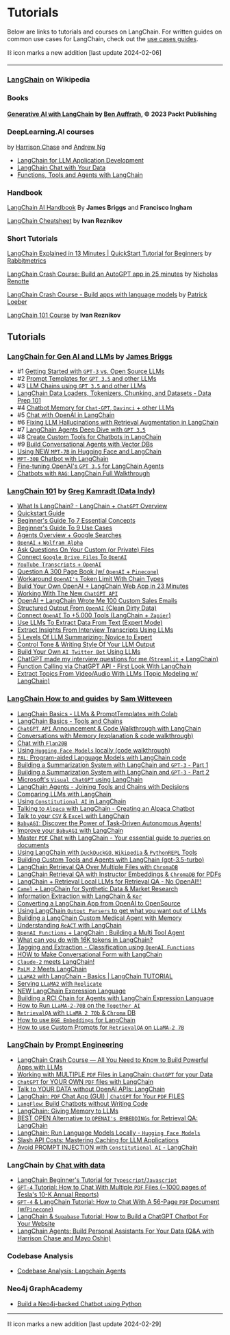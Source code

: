 # Tutorials

Below are links to tutorials and courses on LangChain. For written guides on common use cases for LangChain, check out the [use cases guides](/docs/use_cases).

⛓ icon marks a new addition [last update 2024-02-06]

---------------------

### [LangChain](https://en.wikipedia.org/wiki/LangChain) on Wikipedia

### Books

#### [Generative AI with LangChain](https://www.amazon.com/Generative-AI-LangChain-language-ChatGPT/dp/1835083463/ref=sr_1_1?crid=1GMOMH0G7GLR&keywords=generative+ai+with+langchain&qid=1703247181&sprefix=%2Caps%2C298&sr=8-1) by [Ben Auffrath](https://www.amazon.com/stores/Ben-Auffarth/author/B08JQKSZ7D?ref=ap_rdr&store_ref=ap_rdr&isDramIntegrated=true&shoppingPortalEnabled=true), ©️ 2023 Packt Publishing


### DeepLearning.AI courses
 by [Harrison Chase](https://en.wikipedia.org/wiki/LangChain) and [Andrew Ng](https://en.wikipedia.org/wiki/Andrew_Ng)
- [LangChain for LLM Application Development](https://learn.deeplearning.ai/langchain)
- [LangChain Chat with Your Data](https://learn.deeplearning.ai/langchain-chat-with-your-data)
- [Functions, Tools and Agents with LangChain](https://learn.deeplearning.ai/functions-tools-agents-langchain)

### Handbook
[LangChain AI Handbook](https://www.pinecone.io/learn/langchain/) By **James Briggs** and **Francisco Ingham**

[LangChain Cheatsheet](https://pub.towardsai.net/langchain-cheatsheet-all-secrets-on-a-single-page-8be26b721cde) by **Ivan Reznikov**

### Short Tutorials
[LangChain Explained in 13 Minutes | QuickStart Tutorial for Beginners](https://youtu.be/aywZrzNaKjs) by [Rabbitmetrics](https://www.youtube.com/@rabbitmetrics)

[LangChain Crash Course: Build an AutoGPT app in 25 minutes](https://youtu.be/MlK6SIjcjE8) by [Nicholas Renotte](https://www.youtube.com/@NicholasRenotte)

[LangChain Crash Course - Build apps with language models](https://youtu.be/LbT1yp6quS8) by [Patrick Loeber](https://www.youtube.com/@patloeber)

[LangChain 101 Course](https://medium.com/@ivanreznikov/langchain-101-course-updated-668f7b41d6cb) by **Ivan Reznikov**

##  Tutorials

### [LangChain for Gen AI and LLMs](https://www.youtube.com/playlist?list=PLIUOU7oqGTLieV9uTIFMm6_4PXg-hlN6F) by [James Briggs](https://www.youtube.com/@jamesbriggs)
- #1 [Getting Started with `GPT-3` vs. Open Source LLMs](https://youtu.be/nE2skSRWTTs)
- #2 [Prompt Templates for `GPT 3.5` and other LLMs](https://youtu.be/RflBcK0oDH0)
- #3 [LLM Chains using `GPT 3.5` and other LLMs](https://youtu.be/S8j9Tk0lZHU)
- [LangChain Data Loaders, Tokenizers, Chunking, and Datasets - Data Prep 101](https://youtu.be/eqOfr4AGLk8)
- #4 [Chatbot Memory for `Chat-GPT`, `Davinci` + other LLMs](https://youtu.be/X05uK0TZozM)
- #5 [Chat with OpenAI in LangChain](https://youtu.be/CnAgB3A5OlU)
- #6 [Fixing LLM Hallucinations with Retrieval Augmentation in LangChain](https://youtu.be/kvdVduIJsc8)
- #7 [LangChain Agents Deep Dive with `GPT 3.5`](https://youtu.be/jSP-gSEyVeI)
- #8 [Create Custom Tools for Chatbots in LangChain](https://youtu.be/q-HNphrWsDE)
- #9 [Build Conversational Agents with Vector DBs](https://youtu.be/H6bCqqw9xyI)
- [Using NEW `MPT-7B` in Hugging Face and LangChain](https://youtu.be/DXpk9K7DgMo)
- [`MPT-30B` Chatbot with LangChain](https://youtu.be/pnem-EhT6VI)
- [Fine-tuning OpenAI's `GPT 3.5` for LangChain Agents](https://youtu.be/boHXgQ5eQic?si=OOOfK-GhsgZGBqSr)
- [Chatbots with `RAG`: LangChain Full Walkthrough](https://youtu.be/LhnCsygAvzY?si=N7k6xy4RQksbWwsQ)


### [LangChain 101](https://www.youtube.com/playlist?list=PLqZXAkvF1bPNQER9mLmDbntNfSpzdDIU5) by [Greg Kamradt (Data Indy)](https://www.youtube.com/@DataIndependent)
- [What Is LangChain? - LangChain + `ChatGPT` Overview](https://youtu.be/_v_fgW2SkkQ)
- [Quickstart Guide](https://youtu.be/kYRB-vJFy38)
- [Beginner's Guide To 7 Essential Concepts](https://youtu.be/2xxziIWmaSA)
- [Beginner's Guide To 9 Use Cases](https://youtu.be/vGP4pQdCocw)
- [Agents Overview + Google Searches](https://youtu.be/Jq9Sf68ozk0)
- [`OpenAI` + `Wolfram Alpha`](https://youtu.be/UijbzCIJ99g)
- [Ask Questions On Your Custom (or Private) Files](https://youtu.be/EnT-ZTrcPrg)
- [Connect `Google Drive Files` To `OpenAI`](https://youtu.be/IqqHqDcXLww)
- [`YouTube Transcripts` + `OpenAI`](https://youtu.be/pNcQ5XXMgH4)
- [Question A 300 Page Book (w/ `OpenAI` + `Pinecone`)](https://youtu.be/h0DHDp1FbmQ)
- [Workaround `OpenAI's` Token Limit With Chain Types](https://youtu.be/f9_BWhCI4Zo)
- [Build Your Own OpenAI + LangChain Web App in 23 Minutes](https://youtu.be/U_eV8wfMkXU)
- [Working With The New `ChatGPT API`](https://youtu.be/e9P7FLi5Zy8)
- [OpenAI + LangChain Wrote Me 100 Custom Sales Emails](https://youtu.be/y1pyAQM-3Bo)
- [Structured Output From `OpenAI` (Clean Dirty Data)](https://youtu.be/KwAXfey-xQk)
- [Connect `OpenAI` To +5,000 Tools (LangChain + `Zapier`)](https://youtu.be/7tNm0yiDigU)
- [Use LLMs To Extract Data From Text (Expert Mode)](https://youtu.be/xZzvwR9jdPA)
- [Extract Insights From Interview Transcripts Using LLMs](https://youtu.be/shkMOHwJ4SM)
- [5 Levels Of LLM Summarizing: Novice to Expert](https://youtu.be/qaPMdcCqtWk)
- [Control Tone & Writing Style Of Your LLM Output](https://youtu.be/miBG-a3FuhU)
- [Build Your Own `AI Twitter Bot` Using LLMs](https://youtu.be/yLWLDjT01q8)
- [ChatGPT made my interview questions for me (`Streamlit` + LangChain)](https://youtu.be/zvoAMx0WKkw)
- [Function Calling via ChatGPT API - First Look With LangChain](https://youtu.be/0-zlUy7VUjg)
- [Extract Topics From Video/Audio With LLMs (Topic Modeling w/ LangChain)](https://youtu.be/pEkxRQFNAs4)


### [LangChain How to and guides](https://www.youtube.com/playlist?list=PL8motc6AQftk1Bs42EW45kwYbyJ4jOdiZ) by [Sam Witteveen](https://www.youtube.com/@samwitteveenai)
- [LangChain Basics - LLMs & PromptTemplates with Colab](https://youtu.be/J_0qvRt4LNk)
- [LangChain Basics - Tools and Chains](https://youtu.be/hI2BY7yl_Ac)
- [`ChatGPT API` Announcement & Code Walkthrough with LangChain](https://youtu.be/phHqvLHCwH4)
- [Conversations with Memory (explanation & code walkthrough)](https://youtu.be/X550Zbz_ROE)
- [Chat with `Flan20B`](https://youtu.be/VW5LBavIfY4)
- [Using `Hugging Face Models` locally (code walkthrough)](https://youtu.be/Kn7SX2Mx_Jk)
- [`PAL`: Program-aided Language Models with LangChain code](https://youtu.be/dy7-LvDu-3s)
- [Building a Summarization System with LangChain and `GPT-3` - Part 1](https://youtu.be/LNq_2s_H01Y)
- [Building a Summarization System with LangChain and `GPT-3` - Part 2](https://youtu.be/d-yeHDLgKHw)
- [Microsoft's `Visual ChatGPT` using LangChain](https://youtu.be/7YEiEyfPF5U)
- [LangChain Agents - Joining Tools and Chains with Decisions](https://youtu.be/ziu87EXZVUE)
- [Comparing LLMs with LangChain](https://youtu.be/rFNG0MIEuW0)
- [Using `Constitutional AI` in LangChain](https://youtu.be/uoVqNFDwpX4)
- [Talking to `Alpaca` with LangChain - Creating an Alpaca Chatbot](https://youtu.be/v6sF8Ed3nTE)
- [Talk to your `CSV` & `Excel` with LangChain](https://youtu.be/xQ3mZhw69bc)
- [`BabyAGI`: Discover the Power of Task-Driven Autonomous Agents!](https://youtu.be/QBcDLSE2ERA)
- [Improve your `BabyAGI` with LangChain](https://youtu.be/DRgPyOXZ-oE)
- [Master `PDF` Chat with LangChain - Your essential guide to queries on documents](https://youtu.be/ZzgUqFtxgXI)
- [Using LangChain with `DuckDuckGO`, `Wikipedia` & `PythonREPL` Tools](https://youtu.be/KerHlb8nuVc)
- [Building Custom Tools and Agents with LangChain (gpt-3.5-turbo)](https://youtu.be/biS8G8x8DdA)
- [LangChain Retrieval QA Over Multiple Files with `ChromaDB`](https://youtu.be/3yPBVii7Ct0)
- [LangChain Retrieval QA with Instructor Embeddings & `ChromaDB` for PDFs](https://youtu.be/cFCGUjc33aU)
- [LangChain + Retrieval Local LLMs for Retrieval QA - No OpenAI!!!](https://youtu.be/9ISVjh8mdlA)
- [`Camel` + LangChain for Synthetic Data & Market Research](https://youtu.be/GldMMK6-_-g)
- [Information Extraction with LangChain & `Kor`](https://youtu.be/SW1ZdqH0rRQ)
- [Converting a LangChain App from OpenAI to OpenSource](https://youtu.be/KUDn7bVyIfc)
- [Using LangChain `Output Parsers` to get what you want out of LLMs](https://youtu.be/UVn2NroKQCw)
- [Building a LangChain Custom Medical Agent with Memory](https://youtu.be/6UFtRwWnHws)
- [Understanding `ReACT` with LangChain](https://youtu.be/Eug2clsLtFs)
- [`OpenAI Functions` + LangChain : Building a Multi Tool Agent](https://youtu.be/4KXK6c6TVXQ)
- [What can you do with 16K tokens in LangChain?](https://youtu.be/z2aCZBAtWXs)
- [Tagging and Extraction - Classification using `OpenAI Functions`](https://youtu.be/a8hMgIcUEnE)
- [HOW to Make Conversational Form with LangChain](https://youtu.be/IT93On2LB5k)
- [`Claude-2` meets LangChain!](https://youtu.be/Hb_D3p0bK2U?si=j96Kc7oJoeRI5-iC)
- [`PaLM 2` Meets LangChain](https://youtu.be/orPwLibLqm4?si=KgJjpEbAD9YBPqT4)
- [`LLaMA2` with LangChain - Basics | LangChain TUTORIAL](https://youtu.be/cIRzwSXB4Rc?si=v3Hwxk1m3fksBIHN)
- [Serving `LLaMA2` with `Replicate`](https://youtu.be/JIF4nNi26DE?si=dSazFyC4UQmaR-rJ)
- [NEW LangChain Expression Language](https://youtu.be/ud7HJ2p3gp0?si=8pJ9O6hGbXrCX5G9)
- [Building a RCI Chain for Agents with LangChain Expression Language](https://youtu.be/QaKM5s0TnsY?si=0miEj-o17AHcGfLG)
- [How to Run `LLaMA-2-70B` on the `Together AI`](https://youtu.be/Tc2DHfzHeYE?si=Xku3S9dlBxWQukpe)
- [`RetrievalQA` with `LLaMA 2 70b` & `Chroma` DB](https://youtu.be/93yueQQnqpM?si=ZMwj-eS_CGLnNMXZ)
- [How to use `BGE Embeddings` for LangChain](https://youtu.be/sWRvSG7vL4g?si=85jnvnmTCF9YIWXI)
- [How to use Custom Prompts for `RetrievalQA` on `LLaMA-2 7B`](https://youtu.be/PDwUKves9GY?si=sMF99TWU0p4eiK80)


### [LangChain](https://www.youtube.com/playlist?list=PLVEEucA9MYhOu89CX8H3MBZqayTbcCTMr) by [Prompt Engineering](https://www.youtube.com/@engineerprompt)
- [LangChain Crash Course — All You Need to Know to Build Powerful Apps with LLMs](https://youtu.be/5-fc4Tlgmro)
- [Working with MULTIPLE `PDF` Files in LangChain: `ChatGPT` for your Data](https://youtu.be/s5LhRdh5fu4)
- [`ChatGPT` for YOUR OWN `PDF` files with LangChain](https://youtu.be/TLf90ipMzfE)
- [Talk to YOUR DATA without OpenAI APIs: LangChain](https://youtu.be/wrD-fZvT6UI)
- [LangChain: `PDF` Chat App (GUI) | `ChatGPT` for Your `PDF` FILES](https://youtu.be/RIWbalZ7sTo)
- [`LangFlow`: Build Chatbots without Writing Code](https://youtu.be/KJ-ux3hre4s)
- [LangChain: Giving Memory to LLMs](https://youtu.be/dxO6pzlgJiY)
- [BEST OPEN Alternative to `OPENAI's EMBEDDINGs` for Retrieval QA: LangChain](https://youtu.be/ogEalPMUCSY)
- [LangChain: Run Language Models Locally - `Hugging Face Models`](https://youtu.be/Xxxuw4_iCzw) 
- [Slash API Costs: Mastering Caching for LLM Applications](https://youtu.be/EQOznhaJWR0?si=AXoI7f3-SVFRvQUl)
- [Avoid PROMPT INJECTION with `Constitutional AI` - LangChain](https://youtu.be/tyKSkPFHVX8?si=9mgcB5Y1kkotkBGB)


### LangChain by [Chat with data](https://www.youtube.com/@chatwithdata)
- [LangChain Beginner's Tutorial for `Typescript`/`Javascript`](https://youtu.be/bH722QgRlhQ)
- [`GPT-4` Tutorial: How to Chat With Multiple `PDF` Files (~1000 pages of Tesla's 10-K Annual Reports)](https://youtu.be/Ix9WIZpArm0)
- [`GPT-4` & LangChain Tutorial: How to Chat With A 56-Page `PDF` Document (w/`Pinecone`)](https://youtu.be/ih9PBGVVOO4)
- [LangChain & `Supabase` Tutorial: How to Build a ChatGPT Chatbot For Your Website](https://youtu.be/R2FMzcsmQY8)
- [LangChain Agents: Build Personal Assistants For Your Data (Q&A with Harrison Chase and Mayo Oshin)](https://youtu.be/gVkF8cwfBLI)


### Codebase Analysis
- [Codebase Analysis: Langchain Agents](https://carbonated-yacht-2c5.notion.site/Codebase-Analysis-Langchain-Agents-0b0587acd50647ca88aaae7cff5df1f2)


### Neo4j GraphAcademy
- [Build a Neo4j-backed Chatbot using Python](https://graphacademy.neo4j.com/courses/llm-chatbot-python/?ref=langchain)


---------------------
⛓ icon marks a new addition [last update 2024-02-29]
